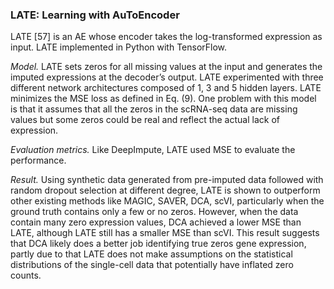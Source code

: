 
### LATE: Learning with AuToEncoder  {#ch-5-1-4}

LATE [57] is an AE whose encoder takes the log-transformed expression as input. LATE implemented in Python with TensorFlow.

*Model. * LATE sets zeros for all missing values at the input and generates the imputed expressions at the decoder's output. LATE experimented with three different network architectures composed of 1, 3 and 5 hidden layers. LATE minimizes the MSE loss as defined in Eq. (9). One problem with this model is that it assumes that all the zeros in the scRNA-seq data are missing values but some zeros could be real and reflect the actual lack of expression. 

*Evaluation metrics.* Like DeepImpute, LATE used MSE to evaluate the performance. 

*Result.* Using synthetic data generated from pre-imputed data followed with random dropout selection at different degree, LATE is shown to outperform other existing methods like MAGIC, SAVER, DCA, scVI, particularly when the ground truth contains only a few or no zeros. However, when the data contain many zero expression values, DCA achieved a lower MSE than LATE, although LATE still has a smaller MSE than scVI.  This result suggests that DCA likely does a better job identifying true zeros gene expression, partly due to that LATE does not make assumptions on the statistical distributions of the single-cell data that potentially have inflated zero counts.
